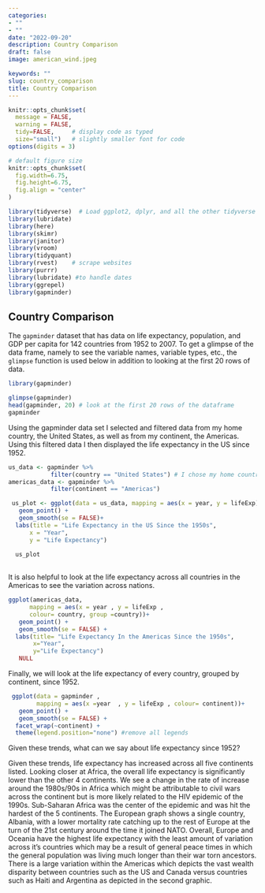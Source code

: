 ```yaml
---
categories:  
- ""
- ""
date: "2022-09-20"
description: Country Comparison
draft: false
image: american_wind.jpeg 

keywords: ""
slug: country_comparison
title: Country Comparison
---
```


```r
knitr::opts_chunk$set(
  message = FALSE, 
  warning = FALSE, 
  tidy=FALSE,     # display code as typed
  size="small")   # slightly smaller font for code
options(digits = 3)

# default figure size
knitr::opts_chunk$set(
  fig.width=6.75, 
  fig.height=6.75,
  fig.align = "center"
)
```

```r
library(tidyverse)  # Load ggplot2, dplyr, and all the other tidyverse packages
library(lubridate)
library(here)
library(skimr)
library(janitor)
library(vroom)
library(tidyquant)
library(rvest)    # scrape websites
library(purrr)  
library(lubridate) #to handle dates
library(ggrepel)
library(gapminder)
```

## Country Comparison

The `gapminder` dataset that has data on life expectancy, population, and GDP per capita for 142 countries from 1952 to 2007. To get a glimpse of the data frame, namely to see the variable names, variable types, etc., the `glimpse` function is used below in addition to looking at the first 20 rows of data.

```r

library(gapminder)

glimpse(gapminder)
head(gapminder, 20) # look at the first 20 rows of the dataframe
gapminder
```

Using the gapminder data set I selected and filtered data from my home country, the United States, as well as from my continent, the Americas. Using this filtered data I then displayed the life expectancy in the US since 1952.

```r
us_data <- gapminder %>% 
            filter(country == "United States") # I chose my home country
americas_data <- gapminder %>% 
            filter(continent == "Americas")
```

```r

 us_plot <- ggplot(data = us_data, mapping = aes(x = year, y = lifeExp))+
   geom_point() +
   geom_smooth(se = FALSE)+
  labs(title = "Life Expectancy in the US Since the 1950s",
      x = "Year",
      y = "Life Expectancy") 
  
  us_plot 
  
```

It is also helpful to look at the life expectancy across all countries in the Americas to see the variation across nations.

```r
ggplot(americas_data, 
      mapping = aes(x = year , y = lifeExp , 
      colour= country, group =country))+
   geom_point() + 
   geom_smooth(se = FALSE) +
  labs(title= "Life Expectancy In the Americas Since the 1950s",
       x="Year",
       y="Life Expectancy")
   NULL

```

Finally, we will look at the life expectancy of every country, grouped by continent, since 1952.

```r
 ggplot(data = gapminder , 
        mapping = aes(x =year  , y = lifeExp , colour= continent))+
   geom_point() + 
   geom_smooth(se = FALSE) +
  facet_wrap(~continent) +
  theme(legend.position="none") #remove all legends
```

Given these trends, what can we say about life expectancy since 1952?

Given these trends, life expectancy has increased across all five continents listed. Looking closer at Africa, the overall life expectancy is significantly lower than the other 4 continents. We see a change in the rate of increase around the 1980s/90s in Africa which might be attributable to civil wars across the continent but is more likely related to the HIV epidemic of the 1990s. Sub-Saharan Africa was the center of the epidemic and was hit the hardest of the 5 continents. The European graph shows a single country, Albania, with a lower mortality rate catching up to the rest of Europe at the turn of the 21st century around the time it joined NATO. Overall, Europe and Oceania have the highest life expectancy with the least amount of variation across it's countries which may be a result of general peace times in which the general population was living much longer than their war torn ancestors. There is a large variation within the Americas which depicts the vast wealth disparity between countries such as the US and Canada versus countries such as Haiti and Argentina as depicted in the second graphic.
